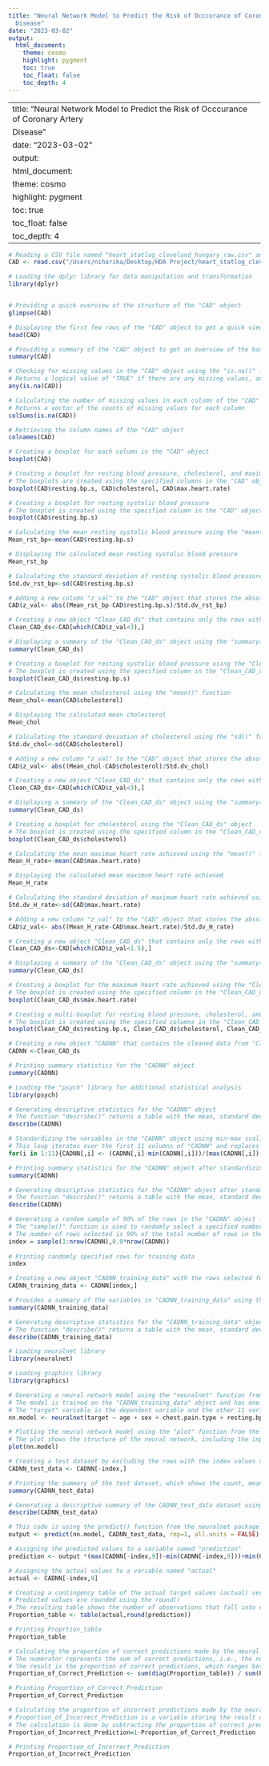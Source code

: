 ```yaml
---
title: "Neural Network Model to Predict the Risk of Occcurance of Coronary Artery
  Disease"
date: "2023-03-02"
output: 
  html_document:
    theme: cosmo
    highlight: pygment
    toc: true
    toc_float: false
    toc_depth: 4
---
```


---
title: "Neural Network Model to Predict the Risk of Occcurance of Coronary Artery
  Disease"
date: "2023-03-02"
output: 
  html_document:
    theme: cosmo
    highlight: pygment
    toc: true
    toc_float: false
    toc_depth: 4
---

```r
# Reading a CSV file named "heart_statlog_cleveland_hungary_raw.csv" and assigning it to an R object named "CAD"
CAD <- read.csv("/Users/niharika/Desktop/HDA Project/heart_statlog_cleveland_hungary_raw.csv")
```

```r
# Loading the dplyr library for data manipulation and transformation
library(dplyr)


# Providing a quick overview of the structure of the "CAD" object
glimpse(CAD)
```

```r
# Displaying the first few rows of the "CAD" object to get a quick view of the data
head(CAD)
```

```r
# Providing a summary of the "CAD" object to get an overview of the basic statistics of the dataset
summary(CAD)
```

```r
# Checking for missing values in the "CAD" object using the "is.na()" function
# Returns a logical value of "TRUE" if there are any missing values, and "FALSE" otherwise
any(is.na(CAD))

# Calculating the number of missing values in each column of the "CAD" object using the "colSums()" function
# Returns a vector of the counts of missing values for each column
colSums(is.na(CAD))
```

```r
# Retrieving the column names of the "CAD" object
colnames(CAD)
```

```r
# Creating a boxplot for each column in the "CAD" object
boxplot(CAD)
```

```r
# Creating a boxplot for resting blood pressure, cholesterol, and maximum heart rate
# The boxplots are created using the specified columns in the "CAD" object
boxplot(CAD$resting.bp.s, CAD$cholesterol, CAD$max.heart.rate)
```

```r
# Creating a boxplot for resting systolic blood pressure
# The boxplot is created using the specified column in the "CAD" object
boxplot(CAD$resting.bp.s)
```

```r
# Calculating the mean resting systolic blood pressure using the "mean()" function
Mean_rst_bp<-mean(CAD$resting.bp.s)

# Displaying the calculated mean resting systolic blood pressure
Mean_rst_bp

# Calculating the standard deviation of resting systolic blood pressure using the "sd()" function
Std.dv_rst_bp<-sd(CAD$resting.bp.s)

# Adding a new column "z_val" to the "CAD" object that stores the absolute z-score for each value of resting systolic blood pressure
CAD$z_val<- abs((Mean_rst_bp-CAD$resting.bp.s)/Std.dv_rst_bp)

# Creating a new object "Clean_CAD_ds" that contains only the rows with z-score less than 3 (i.e., the data points within 3 standard deviations from the mean)
Clean_CAD_ds<-CAD[which(CAD$z_val<3),]

# Displaying a summary of the "Clean_CAD_ds" object using the "summary()" function
summary(Clean_CAD_ds)
```

```r
# Creating a boxplot for resting systolic blood pressure using the "Clean_CAD_ds" object
# The boxplot is created using the specified column in the "Clean_CAD_ds" object
boxplot(Clean_CAD_ds$resting.bp.s)
```

```r
# Calculating the mean cholesterol using the "mean()" function
Mean_chol<-mean(CAD$cholesterol)

# Displaying the calculated mean cholesterol
Mean_chol

# Calculating the standard deviation of cholesterol using the "sd()" function
Std.dv_chol<-sd(CAD$cholesterol)

# Adding a new column "z_val" to the "CAD" object that stores the absolute z-score for each value of cholesterol
CAD$z_val<- abs((Mean_chol-CAD$cholesterol)/Std.dv_chol)

# Creating a new object "Clean_CAD_ds" that contains only the rows with z-score less than 3 (i.e., the data points within 3 standard deviations from the mean)
Clean_CAD_ds<-CAD[which(CAD$z_val<3),]

# Displaying a summary of the "Clean_CAD_ds" object using the "summary()" function
summary(Clean_CAD_ds)
```

```r
# Creating a boxplot for cholesterol using the "Clean_CAD_ds" object
# The boxplot is created using the specified column in the "Clean_CAD_ds" object
boxplot(Clean_CAD_ds$cholesterol)
```

```r
# Calculating the mean maximum heart rate achieved using the "mean()" function
Mean_H_rate<-mean(CAD$max.heart.rate)

# Displaying the calculated mean maximum heart rate achieved
Mean_H_rate

# Calculating the standard deviation of maximum heart rate achieved using the "sd()" function
Std.dv_H_rate<-sd(CAD$max.heart.rate)

# Adding a new column "z_val" to the "CAD" object that stores the absolute z-score for each value of maximum heart rate achieved
CAD$z_val<- abs((Mean_H_rate-CAD$max.heart.rate)/Std.dv_H_rate)

# Creating a new object "Clean_CAD_ds" that contains only the rows with z-score less than 1.5 (i.e., the data points within 1.5 standard deviations from the mean)
Clean_CAD_ds<-CAD[which(CAD$z_val<1.5),]

# Displaying a summary of the "Clean_CAD_ds" object using the "summary()" function
summary(Clean_CAD_ds)
```

```r
# Creating a boxplot for the maximum heart rate achieved using the "Clean_CAD_ds" object
# The boxplot is created using the specified column in the "Clean_CAD_ds" object
boxplot(Clean_CAD_ds$max.heart.rate)
```

```r
# Creating a multi-boxplot for resting blood pressure, cholesterol, and maximum heart rate achieved using the "Clean_CAD_ds" object
# The boxplot is created using the specified columns in the "Clean_CAD_ds" object
boxplot(Clean_CAD_ds$resting.bp.s, Clean_CAD_ds$cholesterol, Clean_CAD_ds$max.heart.rate)
```


```r
# Creating a new object "CADNN" that contains the cleaned data from "Clean_CAD_ds"
CADNN <-Clean_CAD_ds

# Printing summary statistics for the "CADNN" object
summary(CADNN)
```

```r
# Loading the "psych" library for additional statistical analysis
library(psych)
```

```r
# Generating descriptive statistics for the "CADNN" object
# The function "describe()" returns a table with the mean, standard deviation, and other measures for each variable in the object
describe(CADNN)
```

```r
# Standardizing the variables in the "CADNN" object using min-max scaling
# This loop iterates over the first 11 columns of "CADNN" and replaces each value with a standardized value using the min-max scaling method
for(i in 1:11){CADNN[,i] <- (CADNN[,i]-min(CADNN[,i]))/(max(CADNN[,i])-min(CADNN[,i]))}

# Printing summary statistics for the "CADNN" object after standardizing
summary(CADNN)
```


```r
# Generating descriptive statistics for the "CADNN" object after standardizing
# The function "describe()" returns a table with the mean, standard deviation, and other measures for each variable in the object
describe(CADNN)
```


```r
# Generating a random sample of 90% of the rows in the "CADNN" object for training data
# The "sample()" function is used to randomly select a specified number of rows from the object
# The number of rows selected is 90% of the total number of rows in the object
index = sample(1:nrow(CADNN),0.9*nrow(CADNN))
 
# Printing randomly specified rows for training data              
index
```

```r
# Creating a new object "CADNN_training_data" with the rows selected for training data.
CADNN_training_data <- CADNN[index,]

# Provides a summary of the variables in "CADNN_training_data" using the "summary()" function.
summary(CADNN_training_data)
```

```r
# Generating descriptive statistics for the "CADNN_training_data" object after standardizing and selecting for training data
# The function "describe()" returns a table with the mean, standard deviation, and other measures for each variable in the object
describe(CADNN_training_data)
```

```r
# Loading neuralnet library
library(neuralnet)

# Loading graphics library
library(graphics)

# Generating a neural network model using the "neuralnet" function from the "neuralnet" package
# The model is trained on the "CADNN_training_data" object and has one hidden layer with 3 neurons
# The "target" variable is the dependent variable and the other 11 variables are the independent variables
nn.model <- neuralnet(target ~ age + sex + chest.pain.type + resting.bp.s + cholesterol + fasting.blood.sugar + resting.ecg + max.heart.rate + exercise.angina + oldpeak + ST.slope, data=CADNN_training_data, hidden=c(5), lifesign.step = 1000, linear.output=FALSE)

# Plotting the neural network model using the "plot" function from the "graphics" package
# The plot shows the structure of the neural network, including the input and output layers, the hidden layer, and the connections between neurons
plot(nn.model)
```


```r
# Creating a test dataset by excluding the rows with the index values sampled for the training dataset. 
CADNN_test_data <- CADNN[-index,]

# Printing the summary of the test dataset, which shows the count, mean, median, minimum, and maximum values for each column of the dataset
summary(CADNN_test_data)
```

```r
# Generating a descriptive summary of the CADNN_test_data dataset using the describe() function from the psych package.
describe(CADNN_test_data)
```


```r
# This code is using the predict() function from the neuralnet package to predict the target variable (presence or absence of CAD) for the test dataset CADNN_test_data using the neural network model nn.model that was trained on the training dataset CADNN_training_data
output <- predict(nn.model, CADNN_test_data, rep=1, all.units = FALSE)
```


```r
# Assigning the predicted values to a variable named "prediction"
prediction <- output *(max(CADNN[-index,9])-min(CADNN[-index,9]))+min(CADNN[-index,9])

# Assigning the actual values to a variable named "actual"
actual <- CADNN[-index,9]
```


```r
# Creating a contingency table of the actual target values (actual) versus the predicted values (prediction)
# Predicted values are rounded using the round() 
# The resulting table shows the number of observations that fall into each possible combination of actual and predicted values
Proportion_table <- table(actual,round(prediction))

# Printing Proprtion_table
Proportion_table
```

```r
# Calculating the proportion of correct predictions made by the neural network model, which is stored in the variable Proportion_of_Correct_Prediction
# The numerator represents the sum of correct predictions, i.e., the number of times the actual and predicted values matched, while the denominator represents the total number of predictions made 
# The result is the proportion of correct predictions, which ranges between 0 and 1, with higher values indicating better predictive accuracy
Proportion_of_Correct_Prediction <- sum(diag(Proportion_table)) / sum(Proportion_table)

# Printing Proportion_of_Correct_Prediction
Proportion_of_Correct_Prediction
```

```r
# Calculating the proportion of incorrect predictions made by the neural network model
# Proportion_of_Incorrect_Prediction is a variable storing the result of the calculation
# The calculation is done by subtracting the proportion of correct predictions (sum of true positives and true negatives) from 1
Proportion_of_Incorrect_Prediction=1-Proportion_of_Correct_Prediction

# Printing Proportion_of_Incorrect_Prediction
Proportion_of_Incorrect_Prediction
```









